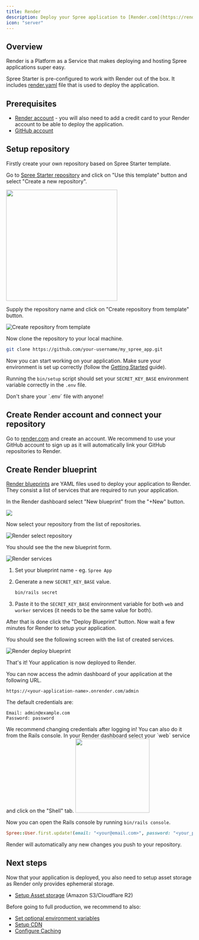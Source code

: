 ```yaml
---
title: Render
description: Deploy your Spree application to [Render.com](https://render.com) Platform as a Service platform
icon: "server"
---
```


## Overview

Render is a Platform as a Service that makes deploying and hosting Spree applications super easy.

Spree Starter is pre-configured to work with Render out of the box. It includes [render.yaml](https://github.com/spree/spree_starter/blob/main/render.yaml) file that is used to deploy the application.

## Prerequisites

- [Render account](https://render.com) - you will also need to add a credit card to your Render account to be able to deploy the application.
- [GitHub account](https://github.com)

## Setup repository

Firstly create your own repository based on Spree Starter template.

Go to [Spree Starter repository](https://github.com/spree/spree_starter) and click on "Use this template" button and select "Create a new repository".

<img src="/images/spree_starter_create_repo.png" width="300" />

Supply the repository name and click on "Create repository from template" button.

![Create repository from template](/images/developer/deployment/github_setup_private_repo.png)

Now clone the repository to your local machine.

```bash
git clone https://github.com/your-username/my_spree_app.git
```

Now you can start working on your application. Make sure your environment is set up correctly (follow the [Getting Started](/developer/getting-started/quickstart) guide).

Running the `bin/setup` script should set your `SECRET_KEY_BASE` environment variable correctly in the `.env` file.

<Warning>
Don't share your `.env` file with anyone!
</Warning>

## Create Render account and connect your repository

Go to [render.com](https://render.com) and create an account. We recommend to use your GitHub account to sign up as it will automatically link your GitHub repositories to Render.

## Create Render blueprint

[Render blueprints](https://render.com/docs/blueprint-spec) are YAML files used to deploy your application to Render. They consist a list of services that are required to run your application.

In the Render dashboard select "New blueprint" from the "+New" button.

<img src="/images/developer/deployment/render_new_blueprint.png" />

Now select your repository from the list of repositories.

![Render select repository](/images/developer/deployment/render_select_repo.png)

You should see the the new blueprint form.

![Render services](/images/developer/deployment/render_deploy_blueprint.png)

1. Set your blueprint name - eg. `Spree App`
2. Generate a new `SECRET_KEY_BASE` value.

    ```bash
    bin/rails secret
    ```

3. Paste it to the `SECRET_KEY_BASE` environment variable for both `web` and `worker` services (it needs to be the same value for both).

After that is done click the "Deploy Blueprint" button. Now wait a few minutes for Render to setup your application.

You should see the following screen with the list of created services.

![Render deploy blueprint](/images/developer/deployment/render_created_services.png)

That's it! Your application is now deployed to Render.

You can now access the admin dashboard of your application at the following URL.

```url
https://<your-application-name>.onrender.com/admin
```

The default credentials are:

```
Email: admin@example.com
Password: password
```

<Warning>
We recommend changing credentials after logging in! You can also do it from the Rails console. In your Render dashboard select your `web` service and click on the "Shell" tab.

<img src="/images/developer/deployment/render_shell.png" width="200" />

Now you can open the Rails console by running `bin/rails console`.

```ruby
Spree::User.first.update!(email: "<your@email.com>", password: "<your_password>", password_confirmation: "<your_password>")
```
</Warning>

<Info>
Render will automatically any new changes you push to your repository.
</Info>

## Next steps

Now that your application is deployed, you also need to setup asset storage as Render only provides ephemeral storage.

- [Setup Asset storage](/developer/deployment/assets) (Amazon S3/Cloudflare R2)

Before going to full production, we recommend to also:

- [Set optional environment variables](/developer/deployment/environment_variables)
- [Setup CDN](/developer/deployment/cdn)
- [Configure Caching](/developer/deployment/caching)

